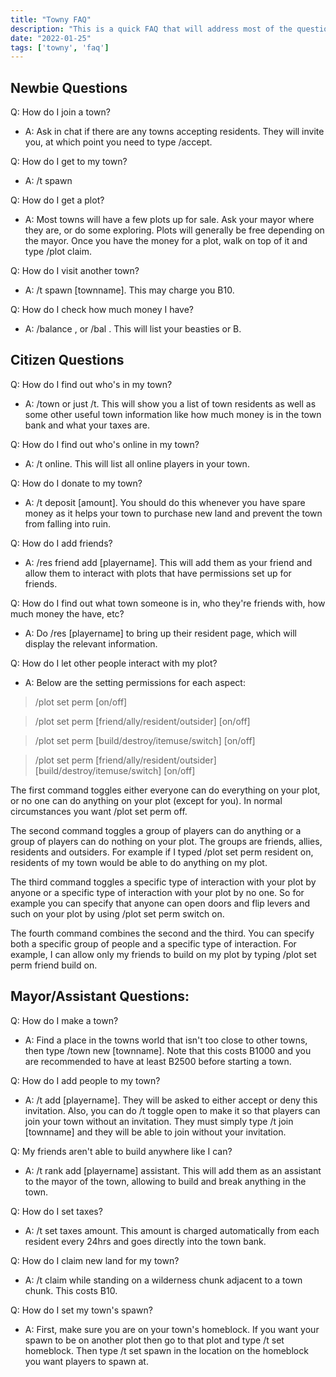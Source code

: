 ```yaml
---
title: "Towny FAQ"
description: "This is a quick FAQ that will address most of the questions seen from new players, citizens and mayors in chat on a daily basis."
date: "2022-01-25"
tags: ['towny', 'faq']
---
```


## Newbie Questions

Q: How do I join a town?
- A: Ask in chat if there are any towns accepting residents. They will invite you, at which point you need to type /accept.

Q: How do I get to my town?
- A: /t spawn

Q: How do I get a plot?
- A: Most towns will have a few plots up for sale. Ask your mayor where they are, or do some exploring. Plots will generally be free depending on the mayor. Once you have the money for a plot, walk on top of it and type /plot claim.

Q: How do I visit another town?
- A: /t spawn [townname]. This may charge you B10.

Q: How do I check how much money I have?
- A: /balance , or /bal . This will list your beasties or B.

## Citizen Questions

Q: How do I find out who's in my town?
- A: /town or just /t. This will show you a list of town residents as well as some other useful town information like how much money is in the town bank and what your taxes are.

Q: How do I find out who's online in my town?
- A: /t online. This will list all online players in your town.

Q: How do I donate to my town?
- A: /t deposit [amount]. You should do this whenever you have spare money as it helps your town to purchase new land and prevent the town from falling into ruin.

Q: How do I add friends?
- A: /res friend add [playername]. This will add them as your friend and allow them to interact with plots that have permissions set up for friends.

Q: How do I find out what town someone is in, who they're friends with, how much money the have, etc?
- A: Do /res [playername] to bring up their resident page, which will display the relevant information.

Q: How do I let other people interact with my plot?
- A: Below are the setting permissions for each aspect:

> /plot set perm [on/off]

> /plot set perm [friend/ally/resident/outsider] [on/off]

> /plot set perm [build/destroy/itemuse/switch] [on/off]

> /plot set perm [friend/ally/resident/outsider] [build/destroy/itemuse/switch] [on/off]

The first command toggles either everyone can do everything on your plot, or no one can do anything on your plot (except for you). In normal circumstances you want /plot set perm off.

The second command toggles a group of players can do anything or a group of players can do nothing on your plot. The groups are friends, allies, residents and outsiders. For example if I typed /plot set perm resident on, residents of my town would be able to do anything on my plot.

The third command toggles a specific type of interaction with your plot by anyone or a specific type of interaction with your plot by no one. So for example you can specify that anyone can open doors and flip levers and such on your plot by using /plot set perm switch on.

The fourth command combines the second and the third. You can specify both a specific group of people and a specific type of interaction. For example, I can allow only my friends to build on my plot by typing /plot set perm friend build on.

## Mayor/Assistant Questions:

Q: How do I make a town?
- A: Find a place in the towns world that isn't too close to other towns, then type /town new [townname]. Note that this costs B1000 and you are recommended to have at least B2500 before starting a town.

Q: How do I add people to my town?
- A: /t add [playername]. They will be asked to either accept or deny this invitation. Also, you can do /t toggle open to make it so that players can join your town without an invitation. They must simply type /t join [townname] and they will be able to join without your invitation.

Q: My friends aren't able to build anywhere like I can?
- A: /t rank add [playername] assistant. This will add them as an assistant to the mayor of the town, allowing to build and break anything in the town.

Q: How do I set taxes?
- A: /t set taxes amount. This amount is charged automatically from each resident every 24hrs and goes directly into the town bank.

Q: How do I claim new land for my town?
- A: /t claim while standing on a wilderness chunk adjacent to a town chunk. This costs B10.

Q: How do I set my town's spawn?
- A: First, make sure you are on your town's homeblock. If you want your spawn to be on another plot then go to that plot and type /t set homeblock. Then type /t set spawn in the location on the homeblock you want players to spawn at.